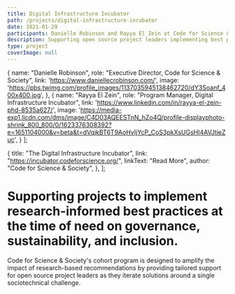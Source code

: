 ```yaml
---
title: Digital Infrastructure Incubator
path: /projects/digital-infrastructure-incubator
date: 2021-01-29
participants: Danielle Robinson and Rayya El Zein at Code for Science & Society
description: Supporting open source project leaders implementing best practices in sustainability, governance, and community health
type: project
coverImage: null
---
```


  {
    name: "Danielle Robinson",
    role: "Executive Director, Code for Science & Society",
    link: 'https://www.daniellecrobinson.com/',
    image: 'https://pbs.twimg.com/profile_images/1137035945138462720/dY3Soanf_400x400.jpg',
  },
  {
    name: "Rayya El Zein",
    role: "Program Manager, Digital Infrastructure Incubator",
    link: 'https://www.linkedin.com/in/rayya-el-zein-phd-8535a627/',
    image: 'https://media-exp1.licdn.com/dms/image/C4D03AQEESTnN_hZo4Q/profile-displayphoto-shrink_800_800/0/1623376308392?e=1651104000&v=beta&t=dVqjkBT6T9AoHvIjYcP_CoS3pkXsUGsHI4AVJtieZuc',
  }
];

  {
    title: "The Digital Infrastructure Incubator",
    link: "https://incubator.codeforscience.org/",
    linkText: "Read More",
    author: "Code for Science & Society",
  },
];

# Supporting projects to implement research-informed best practices at the time of need on governance, sustainability, and inclusion.

Code for Science & Society's cohort program is designed to amplify the impact of research-based recommendations by providing tailored support for open source project leaders as they iterate solutions around a single sociotechnical challenge.
